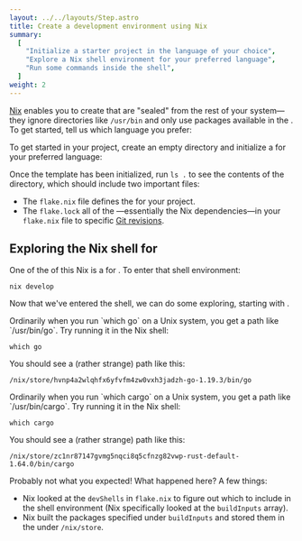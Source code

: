 ```yaml
---
layout: ../../layouts/Step.astro
title: Create a development environment using Nix
summary:
  [
    "Initialize a starter project in the language of your choice",
    "Explore a Nix shell environment for your preferred language",
    "Run some commands inside the shell",
  ]
weight: 2
---
```



[Nix] enables you to create <Snippet id="shell-environments"
show="shell environments" client:only /> that are "sealed" from the
rest of your system&mdash;they ignore directories like `/usr/bin` and
only use packages available in the <Snippet id="nix-store" show="Nix
store" client:only />. To get started, tell us which language you
prefer:

<Languages client:only />

To get started in your <Language client:only /> project,
create an empty directory and initialize a <Snippet id="flake-templates" show="flake template" client:only /> for your preferred language:

<Shell client:only />

Once the template has been initialized, run `ls .` to see the contents of the directory, which should include two important files:

- The `flake.nix` file defines the <Snippet id="flakes" show="flake" client:only /> for your project.
- The `flake.lock` <Snippet id="pinning" show="pins" client:only /> all of the <Snippet id="flake-inputs" show="flake inputs" client:only /> &mdash;essentially the Nix dependencies&mdash;in your `flake.nix` file to specific [Git revisions][rev].

## Exploring the Nix shell for <Language client:only />

One of the <Snippet id="flake-outputs" show="outputs" client:only /> of this Nix <Snippet id="flakes" show="flake" client:only /> is a <Snippet id="shell-environments" show="shell environment" client:only /> for <Language client:only />.
To enter that shell environment:

```shell
nix develop
```

Now that we've entered the shell, we can do some exploring, starting with <Snippet id="nix-store" show="Nix store paths" client:only />.


<SpecificLanguage lang="Go" client:only>
Ordinarily when you run `which go` on a Unix system, you get a path like `/usr/bin/go`. Try running it in the Nix shell:

```shell
which go
```

You should see a (rather strange) path like this:

```shell
/nix/store/hvnp4a2wlqhfx6yfvfm4zw0vxh3jadzh-go-1.19.3/bin/go
```
</SpecificLanguage>
<SpecificLanguage lang="Rust" client:only>
Ordinarily when you run `which cargo` on a Unix system, you get a path like `/usr/bin/cargo`. Try running it in the Nix shell:

```shell
which cargo
```

You should see a (rather strange) path like this:

```shell
/nix/store/zc1nr87147gvmg5nqci8q5cfnzg82vwp-rust-default-1.64.0/bin/cargo
```
</SpecificLanguage>

Probably not what you expected! What happened here? A few things:

- Nix looked at the `devShells` <Snippet id="flake-outputs" show="output" client:only /> in
  `flake.nix` to figure out which <Snippet id="packages" show="Nix packages" client:only /> to
  include in the shell environment (Nix specifically looked at the `buildInputs` array).
- Nix built the packages specified under `buildInputs` and stored them in the
  <Snippet id="nix-store" show="Nix store" client:only /> under `/nix/store`.

[cargo]: https://doc.rust-lang.org/cargo
[nix]: https://nixos.org
[rev]: https://git-scm.com/docs/revisions

